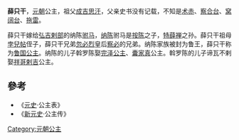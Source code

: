 {{東亞女性歷史人物
| 名稱=薛只干
| 身份=[[元朝|元朝]]公主
| 畫像=
| 說明=
| 姓=孛儿只斤
| 名=薛只干
| 封爵=
| 位號=
| 封號=魯國公主
| 出生年=
| 逝世年=
| 諡號=
| 墳墓=
| 父親=
| 母親=
| 夫=[[纳陈|纳陈]]
|}}
'''薛只干'''，[[元朝|元朝]]公主，祖父[[成吉思汗|成吉思汗]]，父亲史书没有记载，不知是[[术赤|术赤]]、[[察合台|察合台]]、[[窝阔台|窝阔台]]、[[拖雷|拖雷]]。

薛只干嫁给[[弘吉剌部|弘吉剌部]]的纳陈[[驸马|驸马]]，[[纳陈|纳陈]]驸马是[[按陈|按陈]]之子，[[特薛禅|特薛禅]]之孙。薛只干祖母[[孛兒帖|孛兒帖]]侄子，薛只干兄弟[[忽必烈|忽必烈]]皇后[[察必|察必]]的兄弟。纳陈家族被封为鲁王，薛只干称为[[鲁国公主|鲁国公主]]。纳陈的儿子斡罗陈娶[[完泽_(鲁国长公主)|完泽公主]]、[[囊家真|囊家真]]公主。斡罗陈的儿子谛瓦不剌娶[[祥哥剌吉|祥哥剌吉]]公主。

==參考==
*《[[元史|元史]]·公主表》
*《[[新元史|新元史]]·公主传》
[[Category:元朝公主|Category:元朝公主]]
